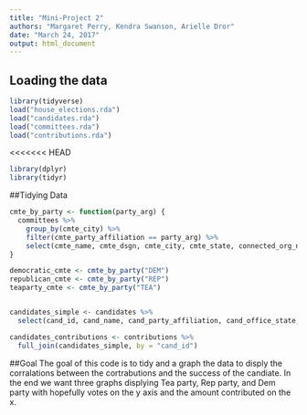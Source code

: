 ```yaml
---
title: "Mini-Project 2"
authors: "Margaret Perry, Kendra Swanson, Arielle Dror"
date: "March 24, 2017"
output: html_document
---
```



## Loading the data


```r
library(tidyverse)
load("house_elections.rda")
load("candidates.rda")
load("committees.rda")
load("contributions.rda")
```
<<<<<<< HEAD
```r
library(dplyr)
library(tidyr)
```
##Tidying Data

```r
cmte_by_party <- function(party_arg) {
  committees %>%
    group_by(cmte_city) %>%
    filter(cmte_party_affiliation == party_arg) %>%
    select(cmte_name, cmte_dsgn, cmte_city, cmte_state, connected_org_name, cand_id)
}

democratic_cmte <- cmte_by_party("DEM")
republican_cmte <- cmte_by_party("REP")
teaparty_cmte <- cmte_by_party("TEA")


candidates_simple <- candidates %>%
  select(cand_id, cand_name, cand_party_affiliation, cand_office_state, cand_city)

```

```r
candidates_contributions <- contributions %>%
  full_join(candidates_simple, by = "cand_id")
```
##Goal
The goal of this code is to tidy and a graph the data to disply the corralations between the cortrabutions and the success of the candiate. In the end we want three graphs displying Tea party, Rep party, and Dem party with hopefully votes on the y axis and the amount contributed on the x.